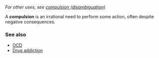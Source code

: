 ''For other uses, see [[compulsion (disambiguation)]]''

A '''compulsion''' is an irrational need to perform some action, often despite negative consequences.



===See also===
*[[OCD]]
*[[Drug addiction]]